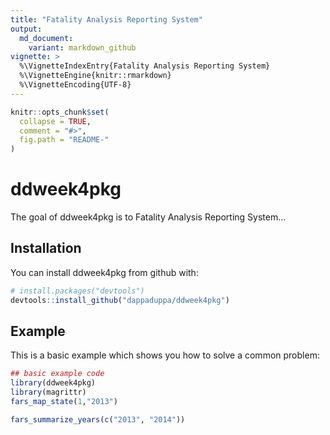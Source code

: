 ```yaml
---
title: "Fatality Analysis Reporting System"
output:
  md_document:
    variant: markdown_github
vignette: >
  %\VignetteIndexEntry{Fatality Analysis Reporting System}
  %\VignetteEngine{knitr::rmarkdown}
  %\VignetteEncoding{UTF-8}
---
```


<!-- README.md is generated from README.Rmd. Please edit that file -->

```r
knitr::opts_chunk$set(
  collapse = TRUE,
  comment = "#>",
  fig.path = "README-"
)
```

# ddweek4pkg

The goal of ddweek4pkg is to Fatality Analysis Reporting System...

## Installation

You can install ddweek4pkg from github with:

```r
# install.packages("devtools")
devtools::install_github("dappaduppa/ddweek4pkg")
```

## Example

This is a basic example which shows you how to solve a common problem:

```r
## basic example code
library(ddweek4pkg)
library(magrittr)
fars_map_state(1,"2013")

fars_summarize_years(c("2013", "2014"))
```
